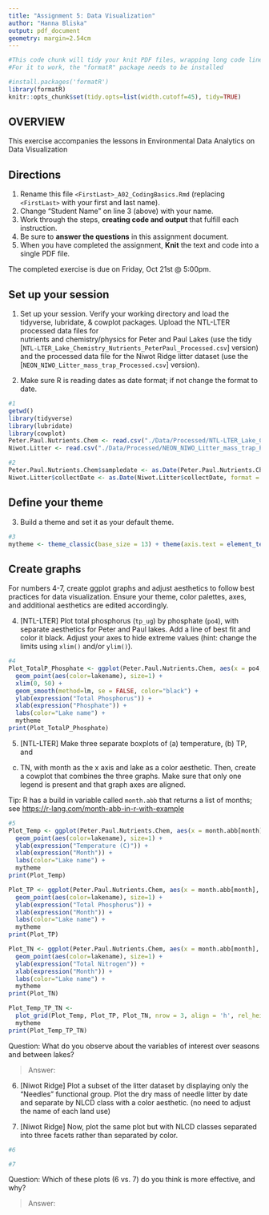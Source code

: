 ```yaml
---
title: "Assignment 5: Data Visualization"
author: "Hanna Bliska"
output: pdf_document
geometry: margin=2.54cm
---
```


```r
#This code chunk will tidy your knit PDF files, wrapping long code lines
#For it to work, the "formatR" package needs to be installed

#install.packages('formatR')
library(formatR)
knitr::opts_chunk$set(tidy.opts=list(width.cutoff=45), tidy=TRUE)
```

## OVERVIEW

This exercise accompanies the lessons in Environmental Data Analytics on Data Visualization 

## Directions
1. Rename this file `<FirstLast>_A02_CodingBasics.Rmd` (replacing `<FirstLast>` with your first and last name).
2. Change "Student Name" on line 3 (above) with your name.
3. Work through the steps, **creating code and output** that fulfill each instruction.
4. Be sure to **answer the questions** in this assignment document.
5. When you have completed the assignment, **Knit** the text and code into a single PDF file.

The completed exercise is due on Friday, Oct 21st @ 5:00pm.



## Set up your session 
1. Set up your session. Verify your working directory and load the tidyverse, 
lubridate, & cowplot packages. Upload the NTL-LTER processed data files for  
nutrients and chemistry/physics for Peter and Paul Lakes (use the tidy 
[`NTL-LTER_Lake_Chemistry_Nutrients_PeterPaul_Processed.csv`] version) and 
the processed data file for the Niwot Ridge litter dataset (use the
[`NEON_NIWO_Litter_mass_trap_Processed.csv`] version). 

2. Make sure R is reading dates as date format; if not change the format to date.

```r
#1 
getwd()
library(tidyverse)
library(lubridate)
library(cowplot)
Peter.Paul.Nutrients.Chem <- read.csv("./Data/Processed/NTL-LTER_Lake_Chemistry_Nutrients_PeterPaul_Processed.csv", stringsAsFactors = TRUE)
Niwot.Litter <- read.csv("./Data/Processed/NEON_NIWO_Litter_mass_trap_Processed.csv", stringsAsFactors = TRUE)

#2 
Peter.Paul.Nutrients.Chem$sampledate <- as.Date(Peter.Paul.Nutrients.Chem$sampledate, format = "%Y-%m-%d") #formatting date
Niwot.Litter$collectDate <- as.Date(Niwot.Litter$collectDate, format = "%Y-%m-%d") #formatting date

```
## Define your theme
3. Build a theme and set it as your default theme.

```r
#3
mytheme <- theme_classic(base_size = 13) + theme(axis.text = element_text(color="black"), legend.position = "right") #building my theme from the classic theme with black text, size 13 text, and legend position to the right
```

## Create graphs
For numbers 4-7, create ggplot graphs and adjust aesthetics to follow best 
practices for data visualization. Ensure your theme, color palettes, axes, 
and additional aesthetics are edited accordingly.

4. [NTL-LTER] Plot total phosphorus (`tp_ug`) by phosphate (`po4`), with 
separate aesthetics for Peter and Paul lakes. Add a line of best fit and 
color it black. Adjust your axes to hide extreme values (hint: change the 
limits using `xlim()` and/or `ylim()`).

```r
#4
Plot_TotalP_Phosphate <- ggplot(Peter.Paul.Nutrients.Chem, aes(x = po4, y = tp_ug)) +
  geom_point(aes(color=lakename), size=1) +
  xlim(0, 50) +
  geom_smooth(method=lm, se = FALSE, color="black") +
  ylab(expression("Total Phosphorus")) +
  xlab(expression("Phosphate")) +
  labs(color="Lake name") +
  mytheme
print(Plot_TotalP_Phosphate)
```


5. [NTL-LTER] Make three separate boxplots of (a) temperature, (b) TP, and 
(c) TN, with month as the x axis and lake as a color aesthetic. Then, create 
a cowplot that combines the three graphs. Make sure that only one legend is 
present and that graph axes are aligned. 

Tip: R has a build in variable called `month.abb` that returns a list of months;
see <https://r-lang.com/month-abb-in-r-with-example>

```r
#5
Plot_Temp <- ggplot(Peter.Paul.Nutrients.Chem, aes(x = month.abb[month], y = temperature_C)) +
  geom_point(aes(color=lakename), size=1) +
  ylab(expression("Temperature (C)")) +
  xlab(expression("Month")) +
  labs(color="Lake name") +
  mytheme
print(Plot_Temp)

Plot_TP <- ggplot(Peter.Paul.Nutrients.Chem, aes(x = month.abb[month], y = tp_ug)) +
  geom_point(aes(color=lakename), size=1) +
  ylab(expression("Total Phosphorus")) +
  xlab(expression("Month")) +
  labs(color="Lake name") +
  mytheme
print(Plot_TP)

Plot_TN <- ggplot(Peter.Paul.Nutrients.Chem, aes(x = month.abb[month], y = tn_ug)) +
  geom_point(aes(color=lakename), size=1) +
  ylab(expression("Total Nitrogen")) +
  xlab(expression("Month")) +
  labs(color="Lake name") +
  mytheme
print(Plot_TN)

Plot_Temp_TP_TN <-
  plot_grid(Plot_Temp, Plot_TP, Plot_TN, nrow = 3, align = 'h', rel_heights = c(10, 10)) +
  mytheme
print(Plot_Temp_TP_TN)
```

Question: What do you observe about the variables of interest over seasons 
and between lakes? 

> Answer: 

6. [Niwot Ridge] Plot a subset of the litter dataset by displaying only the 
"Needles" functional group. Plot the dry mass of needle litter by date and 
separate by NLCD class with a color aesthetic. (no need to adjust the name 
of each land use)

7. [Niwot Ridge] Now, plot the same plot but with NLCD classes separated into 
three facets rather than separated by color. 

```r
#6

#7


```
Question: Which of these plots (6 vs. 7) do you think is more effective, and why? 

> Answer: